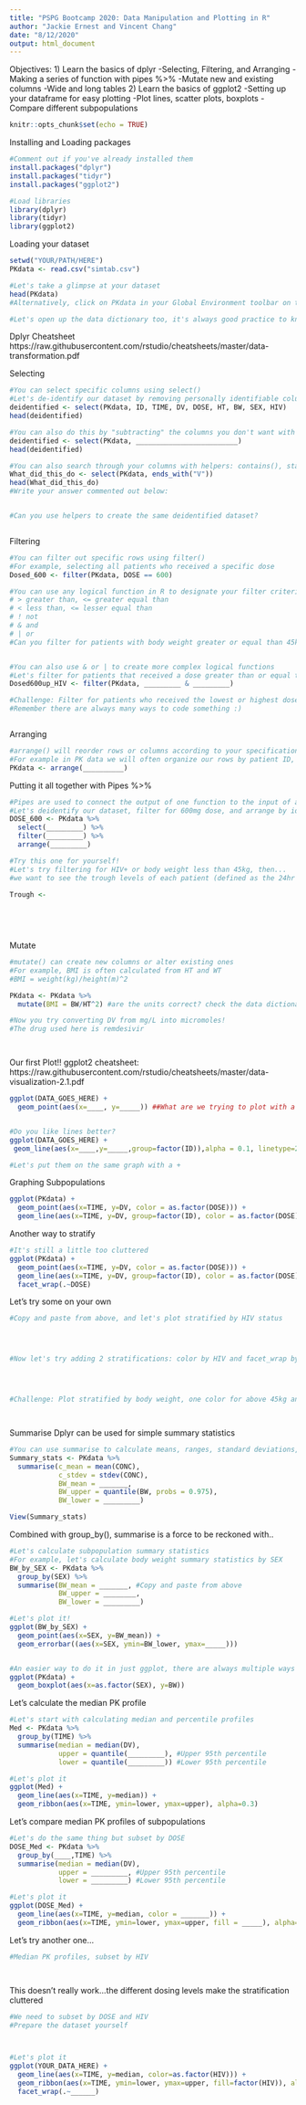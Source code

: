 ```yaml
---
title: "PSPG Bootcamp 2020: Data Manipulation and Plotting in R"
author: "Jackie Ernest and Vincent Chang"
date: "8/12/2020"
output: html_document
---
```


Objectives:
1) Learn the basics of dplyr
    -Selecting, Filtering, and Arranging
    -Making a series of function with pipes %>%
    -Mutate new and existing columns
    -Wide and long tables
2) Learn the basics of ggplot2
    -Setting up your dataframe for easy plotting
    -Plot lines, scatter plots, boxplots
    -Compare different subpopulations
    
```r
knitr::opts_chunk$set(echo = TRUE)
```

Installing and Loading packages
```r
#Comment out if you've already installed them
install.packages("dplyr")
install.packages("tidyr")
install.packages("ggplot2")

#Load libraries
library(dplyr)
library(tidyr)
library(ggplot2)
```




Loading your dataset
```r
setwd("YOUR/PATH/HERE")
PKdata <- read.csv("simtab.csv")

#Let's take a glimpse at your dataset
head(PKdata)
#Alternatively, click on PKdata in your Global Environment toolbar on the right

#Let's open up the data dictionary too, it's always good practice to know your dataset
```

Dplyr Cheatsheet
https://raw.githubusercontent.com/rstudio/cheatsheets/master/data-transformation.pdf

Selecting
```r
#You can select specific columns using select()
#Let's de-identify our dataset by removing personally identifiable columns
deidentified <- select(PKdata, ID, TIME, DV, DOSE, HT, BW, SEX, HIV)
head(deidentified)

#You can also do this by "subtracting" the columns you don't want with -
deidentified <- select(PKdata, _________________________)
head(deidentified)

#You can also search through your columns with helpers: contains(), starts_with(), ends_with()
What_did_this_do <- select(PKdata, ends_with("V"))
head(What_did_this_do)
#Write your answer commented out below:


#Can you use helpers to create the same deidentified dataset?



```

Filtering
```r
#You can filter out specific rows using filter()
#For example, selecting all patients who received a specific dose
Dosed_600 <- filter(PKdata, DOSE == 600)

#You can use any logical function in R to designate your filter criteria
# > greater than, <= greater equal than
# < less than, <= lesser equal than
# ! not
# & and
# | or
#Can you filter for patients with body weight greater or equal than 45kg?


#You can also use & or | to create more complex logical functions
#Let's filter for patients that received a dose greater than or equal to 600 and HIV+
Dosed600up_HIV <- filter(PKdata, _________ & _________)

#Challenge: Filter for patients who received the lowest or highest dose, and is female with HIV or male
#Remember there are always many ways to code something :)



```

Arranging
```r
#arrange() will reorder rows or columns according to your specifications (default from low to high)
#For example in PK data we will often organize our rows by patient ID, then by time.
PKdata <- arrange(__________)
```

Putting it all together with Pipes %>%
```r
#Pipes are used to connect the output of one function to the input of another
#Let's deidentify our dataset, filter for 600mg dose, and arrange by id and time all together
DOSE_600 <- PKdata %>%
  select(_________) %>%
  filter(_________) %>%
  arrange(_________)

#Try this one for yourself!
#Let's try filtering for HIV+ or body weight less than 45kg, then...
#we want to see the trough levels of each patient (defined as the 24hr timepoint)  

Trough <-   
  
  

  
```

Mutate
```r
#mutate() can create new columns or alter existing ones
#For example, BMI is often calculated from HT and WT
#BMI = weight(kg)/height(m)^2

PKdata <- PKdata %>%
  mutate(BMI = BW/HT^2) #are the units correct? check the data dictionary!

#Now you try converting DV from mg/L into micromoles!
#The drug used here is remdesivir




```

Our first Plot!!
ggplot2 cheatsheet: https://raw.githubusercontent.com/rstudio/cheatsheets/master/data-visualization-2.1.pdf
```r
ggplot(DATA_GOES_HERE) + 
  geom_point(aes(x=____, y=_____)) ##What are we trying to plot with a PK profile?


#Do you like lines better?
ggplot(DATA_GOES_HERE) + 
 geom_line(aes(x=____,y=_____,group=factor(ID)),alpha = 0.1, linetype=2,size=0.1)

#Let's put them on the same graph with a +


```

Graphing Subpopulations
```r
ggplot(PKdata) + 
  geom_point(aes(x=TIME, y=DV, color = as.factor(DOSE))) +
  geom_line(aes(x=TIME, y=DV, group=factor(ID), color = as.factor(DOSE)),alpha = 0.1, linetype=2,size=0.1)
```

Another way to stratify
```r
#It's still a little too cluttered
ggplot(PKdata) + 
  geom_point(aes(x=TIME, y=DV, color = as.factor(DOSE))) + 
  geom_line(aes(x=TIME, y=DV, group=factor(ID), color = as.factor(DOSE)),alpha = 0.1, linetype=2,size=0.1) +
  facet_wrap(.~DOSE)
```

Let's try some on your own
```r
#Copy and paste from above, and let's plot stratified by HIV status




#Now let's try adding 2 stratifications: color by HIV and facet_wrap by Dose~SEX. Then try the other way around!




#Challenge: Plot stratified by body weight, one color for above 45kg and another color for below. Make sure to have a legend :)




```

Summarise
Dplyr can be used for simple summary statistics
```r
#You can use summarise to calculate means, ranges, standard deviations, quartiles, etc.
Summary_stats <- PKdata %>%
  summarise(c_mean = mean(CONC),
            c_stdev = stdev(CONC),
            BW_mean = _______,
            BW_upper = quantile(BW, probs = 0.975),
            BW_lower = _________)

View(Summary_stats)

```

Combined with group_by(), summarise is a force to be reckoned with..
```r
#Let's calculate subpopulation summary statistics
#For example, let's calculate body weight summary statistics by SEX
BW_by_SEX <- PKdata %>%
  group_by(SEX) %>%
  summarise(BW_mean = _______, #Copy and paste from above
            BW_upper = ________,
            BW_lower = _________)

#Let's plot it!
ggplot(BW_by_SEX) +
  geom_point(aes(x=SEX, y=BW_mean)) +
  geom_errorbar((aes(x=SEX, ymin=BW_lower, ymax=_____)))


#An easier way to do it in just ggplot, there are always multiple ways to do the same thing
ggplot(PKdata) +
  geom_boxplot(aes(x=as.factor(SEX), y=BW))
```

Let's calculate the median PK profile
```r
#Let's start with calculating median and percentile profiles 
Med <- PKdata %>%
  group_by(TIME) %>%
  summarise(median = median(DV),
            upper = quantile(_________), #Upper 95th percentile
            lower = quantile(_________)) #Lower 95th percentile

#Let's plot it
ggplot(Med) +
  geom_line(aes(x=TIME, y=median)) +
  geom_ribbon(aes(x=TIME, ymin=lower, ymax=upper), alpha=0.3)
```

Let's compare median PK profiles of subpopulations
```r
#Let's do the same thing but subset by DOSE
DOSE_Med <- PKdata %>%
  group_by(____,TIME) %>%
  summarise(median = median(DV),
            upper = _________, #Upper 95th percentile
            lower = _________) #Lower 95th percentile

#Let's plot it
ggplot(DOSE_Med) +
  geom_line(aes(x=TIME, y=median, color = _______)) +
  geom_ribbon(aes(x=TIME, ymin=lower, ymax=upper, fill = _____), alpha=0.3)
```

Let's try another one...
```r
#Median PK profiles, subset by HIV




```

This doesn't really work...the different dosing levels make the stratification cluttered
```r
#We need to subset by DOSE and HIV
#Prepare the dataset yourself



#Let's plot it
ggplot(YOUR_DATA_HERE) +
  geom_line(aes(x=TIME, y=median, color=as.factor(HIV))) +
  geom_ribbon(aes(x=TIME, ymin=lower, ymax=upper, fill=factor(HIV)), alpha=0.3) +
  facet_wrap(.~______)
```

